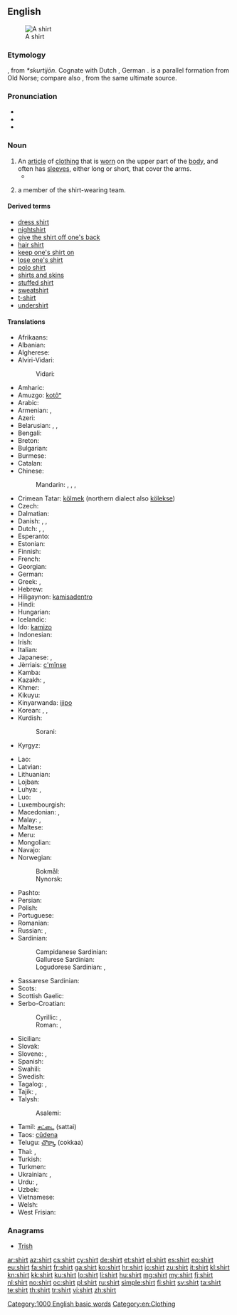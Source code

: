 {{wikipedia}}
==English==
[[Image:Shirt.jpg|thumb|A shirt]]

===Etymology===
{{etyl|ang}} {{term|scyrte|lang=ang}}, from {{etyl|gem}} ''*skurtijōn''.  Cognate with Dutch {{term|schort|lang=nl}}, German {{term|Schürze||apron|lang=de}}.  {{term|skirt|Skirt|lang=en}} is a parallel formation from Old Norse; compare also {{term|short|lang=en}}, from the same ultimate source.

===Pronunciation===
* {{audio|en-us-shirt.ogg|Audio (US)}}
* {{audio|En-uk-shirt.ogg|Audio (UK)}}
* {{rhymes|ɜː(r)t}}

===Noun===
{{en-noun}}

# An [[article]] of [[clothing]] that is [[wear|worn]] on the upper part of the [[body]], and often has [[sleeve]]s, either long or short, that cover the arms.
#* {{quote-news
|year=2012
|date=April 9
|author=Mandeep Sanghera
|title=Tottenham 1 - 2 Norwich
|work=BBC Sport
|url=http://www.bbc.co.uk/sport/0/football/17581358
|page=
|passage=Holt was furious referee Michael Oliver refused to then award him a penalty after Ledley King appeared to pull his '''shirt''' and his anger was compounded when Spurs immediately levelled.}}
# {{context|"[[shirts and skins]]" games}} a member of the shirt-wearing team.

====Derived terms====
* [[dress shirt]]
* [[nightshirt]]
* [[give the shirt off one's back]]
* [[hair shirt]]
* [[keep one's shirt on]]
* [[lose one's shirt]]
* [[polo shirt]]
* [[shirts and skins]]
* [[stuffed shirt]]
* [[sweatshirt]]
* [[t-shirt]]
* [[undershirt]]

====Translations====
{{trans-top|article of clothing}}
* Afrikaans: {{t|af|hemp}}
* Albanian: {{t|sq|këmish}}
* Algherese: {{tø|cln|camisa}}
* Alviri-Vidari:
*: Vidari: {{tø|avd|پیران|tr=pirān}}
* Amharic: {{tø|am|ሸሚዝ|tr=šämiz|sc=Ethi}}
* Amuzgo: [[kotôⁿ]]
* Arabic: {{t-|ar|قميص|m|tr=qamīṣ}}
* Armenian: {{t-|hy|վերնաշապիկ|tr=vernašapik}},  {{t-|hy|շապիկ|tr=šapik}}
* Azeri: {{t|az|köynək}}
* Belarusian: {{t|be|кашуля|f|tr=kašúlja|sc=Cyrl}}, {{t|be|сарочка|f|tr=saróčka|sc=Cyrl}}, {{t|be|рубашка|f|tr=rubáška|sc=Cyrl}}
* Bengali: {{t|bn|শার্ট|tr=sharţ|sc=Beng}}
* Breton: {{t|br|roched|f|xs=Breton}}
* Bulgarian: {{t|bg|риза|f|tr=ríza|sc=Cyrl}}
* Burmese: {{t|my|အင်္ကျီ|tr=in׃ gji|sc=Mymr}}
* Catalan: {{t-|ca|camisa|f}}
* Chinese:
*: Mandarin: {{t+|cmn|襯衫|sc=Hani}},  {{t+|cmn|衬衫|tr=chènshān|sc=Hani}},  {{t+|cmn|襯衣|sc=Hani}},  {{t+|cmn|衬衣|tr=chènyī|sc=Hani}}
* Crimean Tatar: [[kölmek]] (northern dialect also [[kölekse]])
* Czech: {{t+|cs|košile|f}}
* Dalmatian: {{tø|dlm|camaisa|f}}
* Danish: {{t-|da|bluse|c}}, {{t-|da|skjorte|c}}, {{t-|da|trøje|c}}
* Dutch: {{t+|nl|hemd|n}}, {{t+|nl|overhemd|n}}, {{t+|nl|shirt}}
* Esperanto: {{t-|eo|ĉemizo|xs=Esperanto}}
* Estonian: {{t|et|särk}}
* Finnish: {{t+|fi|paita}}
* French: {{t+|fr|chemise|f}}
* Georgian: {{t|ka|პერანგი|tr=perangi|sc=Geor}}
* German: {{t+|de|Hemd|n}}
* Greek: {{t+|el|πουκάμισο|n|tr=poukámiso}}, {{t+|el|υποκάμισο|n|tr=ypokámiso}}
* Hebrew: {{t-|he|חולצה|f|tr=khultza}}
* Hiligaynon: [[kamisadentro]]
* Hindi: {{t|hi|क़मीज़|f|tr=qamīz|sc=Deva}}
* Hungarian: {{t+|hu|ing}}
* Icelandic: {{t+|is|skyrta|f}}
* Ido: [[kamizo]]
* Indonesian: {{t|id|kemeja}}
* Irish: {{t+|ga|léine|f}}
* Italian: {{t+|it|camicia|f}}
* Japanese: {{t-|ja|シャツ|tr=shatsu}}, {{qualifier|business shirt, "white shirt"}} {{t|ja|ワイシャツ|tr=waishatsu|sc=Jpan}}
* Jèrriais: [[c'mînse]] {{f}}
* Kamba: {{tø|kam|shati}}
* Kazakh: {{t|kk|жейде |tr=jeyde|sc=Cyrl|xs=Kazakh}}, {{t|kk|көйлек|tr=köylek|sc=Cyrl}}
* Khmer: {{t|km|អាវ|tr=aav|sc=Khmr}}
* Kikuyu: {{tø|ki|sati}}
* Kinyarwanda: [[ijipo]]
* Korean: {{t|ko|셔츠|tr=syeochu|sc=Kore}}, {{t|ko|와이 셔츠|tr=wai syeochu|sc=Kore}}, {{t|ko|남방|tr=nambang|sc=Kore}}
* Kurdish:
*: Sorani: {{ku-Arab|[[کراس]]}}
* Kyrgyz: {{t|ky|көйнөк|tr=köynök|sc=Cyrl}}
{{trans-mid}}
* Lao: {{t|lo|ເສື້ອເຊີດ|tr=sư̄a sœ̄t|sc=Laoo}}
* Latvian: {{t|lv|krekls}}
* Lithuanian: {{t|lt|marškiniai|m|p}}
* Lojban: {{t|jbo|creka}}
* Luhya: {{tø|luy|lishati}},  {{tø|luy|lishati}}
* Luo: {{tø|luo|shat}}
* Luxembourgish: {{t|lb|Hiem|n}}
* Macedonian: {{t|mk|кошула|f|tr=kóšula}},  {{t|mk|маица|f|tr=máica}}
* Malay: {{t|ms|baju}}, {{t|ms|kemeja}}
* Maltese: {{t|mt|qmis|f|xs=Maltese}}
* Meru: {{tø|mer|shati}}
* Mongolian: {{t|mn|дотуур цамц|tr=dotuur tsamts|sc=Cyrl}}
* Navajo: {{tø|nv|deijiʼ ééʼ}}
* Norwegian:
*: Bokmål: {{t|nb|skjorte|m|f}}
*: Nynorsk: {{t|nn|skjorte|f}}
* Pashto: {{t-|ps|خت|m|tr=xət|sc=ps-Arab|xs=Pashto}}
* Persian: {{t|fa|پیراهن|tr=pirâhan|sc=fa-Arab}}
* Polish: {{t+|pl|koszula|f}}
* Portuguese: {{t+|pt|camisa|f}}
* Romanian: {{t+|ro|cămașă|f}}
* Russian: {{t+|ru|рубашка|f|tr=rubáška}}, {{t|ru|сорочка|f|tr=soróčka|sc=Cyrl}}
* Sardinian:
*: Campidanese Sardinian: {{tø|sro|camisa}}
*: Gallurese Sardinian: {{tø|sdn|camisgia}}
*: Logudorese Sardinian: {{tø|src|bentòne}}, {{tø|src|camisa}}
* Sassarese Sardinian: {{tø|sdc|camixa}}
* Scots: {{tø|sco|sark|xs=Scots}}
* Scottish Gaelic: {{t-|gd|lèine|xs=Scottish Gaelic}} {{f}}
* Serbo-Croatian:
*: Cyrillic: {{t|sh|кошуља|f|sc=Cyrl}}, {{t|sh|мајица|f|sc=Cyrl}}
*: Roman: {{t|sh|košulja|f}}, {{t|sh|majica|f}}
* Sicilian: {{t+|scn|cammisa|f|xs=Sicilian}}
* Slovak: {{t|sk|košeľa|f}}
* Slovene: {{t+|sl|srajca|f}}, {{t-|sl|majica|f}}
* Spanish: {{t+|es|camisa|f}}
* Swahili: {{t+|sw|shati|xs=Swahili}}
* Swedish: {{t+|sv|skjorta|c}}
* Tagalog: {{t|tl|kamiseta}}, {{t|tl|kamisa}}
* Tajik: {{t|tg| курта|tr=kurta|sc=Cyrl}}, {{t|tg|пироҳан|tr=pirohan|sc=Cyrl}}
* Talysh:
*: Asalemi: {{tø|tly|شوی|tr=šavi|sc=fa-Arab}}
* Tamil: [[சட்டை]] (sattai)
* Taos: [[cûdena]]
* Telugu: [[చొక్కా]] (cokkaa)
* Thai: {{t|th|เสื้อเชิ้ต|tr=sêua chért}},  {{t|th|เสื้อ|tr=sêua}}
* Turkish: {{t+|tr|gömlek}}
* Turkmen: {{t|tk|köýnek}}
* Ukrainian: {{t|uk|сорочка|f|tr=soróčka|sc=Cyrl}}, {{t|uk|кошуля|f|tr=košúlja|sc=Cyrl}}
* Urdu: {{t|ur|قمیض|f|tr=qamīz|sc=ur-Arab}}, {{t|ur|قمیص|f|tr=qamīs|sc=ur-Arab}}
* Uzbek: {{t|uz|ko'ylak}}
* Vietnamese: {{t|vi|áo sơ mi}}
* Welsh: {{t|cy|crys|m|xs=Welsh}}
* West Frisian: {{t-|fy|himd|xs=West Frisian}}
{{trans-bottom}}

===Anagrams===
* [[Trish#English|Trish]]

[[Category:1000 English basic words]]
[[Category:en:Clothing]]

[[ar:shirt]]
[[az:shirt]]
[[cs:shirt]]
[[cy:shirt]]
[[de:shirt]]
[[et:shirt]]
[[el:shirt]]
[[es:shirt]]
[[eo:shirt]]
[[eu:shirt]]
[[fa:shirt]]
[[fr:shirt]]
[[ga:shirt]]
[[ko:shirt]]
[[hr:shirt]]
[[io:shirt]]
[[zu:shirt]]
[[it:shirt]]
[[kl:shirt]]
[[kn:shirt]]
[[kk:shirt]]
[[ku:shirt]]
[[lo:shirt]]
[[li:shirt]]
[[hu:shirt]]
[[mg:shirt]]
[[my:shirt]]
[[fj:shirt]]
[[nl:shirt]]
[[no:shirt]]
[[oc:shirt]]
[[pl:shirt]]
[[ru:shirt]]
[[simple:shirt]]
[[fi:shirt]]
[[sv:shirt]]
[[ta:shirt]]
[[te:shirt]]
[[th:shirt]]
[[tr:shirt]]
[[vi:shirt]]
[[zh:shirt]]